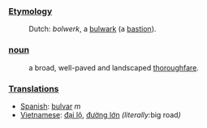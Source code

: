 ===[[Etymology]]===
:Dutch: ''bolwerk'', a [[bulwark]] (a [[bastion]]).
===[[noun]]===
:a broad, well-paved and landscaped [[thoroughfare]].
===[[Translations]]===
*[[Spanish]]: [[bulvar]] ''m''
*[[Vietnamese]]: [[đại lộ]], [[đường lớn]] ''(literally: ''big road'')''
